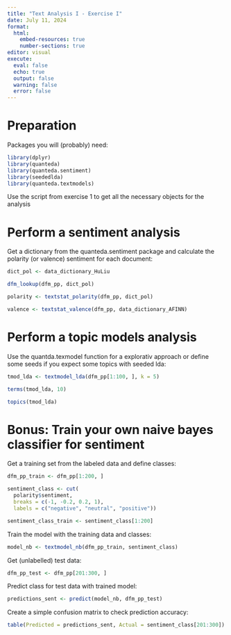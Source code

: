 ```yaml
---
title: "Text Analysis I - Exercise I"
date: July 11, 2024
format: 
  html:
    embed-resources: true
    number-sections: true
editor: visual
execute: 
  eval: false
  echo: true
  output: false
  warning: false
  error: false
---
```



# Preparation

Packages you will (probably) need:
```r
library(dplyr)
library(quanteda)
library(quanteda.sentiment)
library(seededlda)
library(quanteda.textmodels)
```

Use the script from exercise 1 to get all the necessary objects for the analysis


# Perform a sentiment analysis

Get a dictionary from the quanteda.sentiment package and calculate the polarity (or valence) sentiment for each document:
```r
dict_pol <- data_dictionary_HuLiu

dfm_lookup(dfm_pp, dict_pol)

polarity <- textstat_polarity(dfm_pp, dict_pol)

valence <- textstat_valence(dfm_pp, data_dictionary_AFINN)
```


# Perform a topic models analysis

Use the quantda.texmodel function for a explorativ approach or define some seeds if you expect some topics with seeded lda:
```r
tmod_lda <- textmodel_lda(dfm_pp[1:100, ], k = 5)

terms(tmod_lda, 10)

topics(tmod_lda)
```


# **Bonus**: Train your own naive bayes classifier for sentiment 

Get a training set from the labeled data and define classes:
```r
dfm_pp_train <- dfm_pp[1:200, ]

sentiment_class <- cut(
  polarity$sentiment,
  breaks = c(-1, -0.2, 0.2, 1),
  labels = c("negative", "neutral", "positive"))

sentiment_class_train <- sentiment_class[1:200]
```

Train the model with the training data and classes:
```r
model_nb <- textmodel_nb(dfm_pp_train, sentiment_class)
```

Get (unlabelled) test data:
```r
dfm_pp_test <- dfm_pp[201:300, ]
```

Predict class for test data with trained model:
```r
predictions_sent <- predict(model_nb, dfm_pp_test)
```

Create a simple confusion matrix to check prediction accuracy:
```r
table(Predicted = predictions_sent, Actual = sentiment_class[201:300])
```